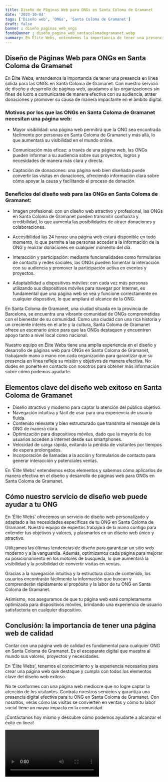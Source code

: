 ```yaml
---
title: Diseño de Páginas Web para ONGs en Santa Coloma de Gramanet
date: '2023-10-04'
tags: ['Diseño web', 'ONGs', 'Santa Coloma de Gramanet']
draft: false
banner : diseño_paginas_web_ongs
fondoBanner : diseño_pagina_web_santacolomadegramanet.webp
summary: En Élite Webs, entendemos la importancia de tener una presencia en línea sólida para las ONGs en Santa Coloma de Gramanet. Con nuestro servicio de diseño y desarrollo de páginas web, ayudamos a las organizaciones sin fines de lucro a comunicarse de manera efectiva con su audiencia, atraer donaciones y promover su causa de manera impactante en el ámbito digital.
---
```


## Diseño de Páginas Web para ONGs en Santa Coloma de Gramanet

En Élite Webs, entendemos la importancia de tener una presencia en línea sólida para las ONGs en Santa Coloma de Gramanet. Con nuestro servicio de diseño y desarrollo de páginas web, ayudamos a las organizaciones sin fines de lucro a comunicarse de manera efectiva con su audiencia, atraer donaciones y promover su causa de manera impactante en el ámbito digital.

### Motivos por los que las ONGs en Santa Coloma de Gramanet necesitan una página web:

- Mayor visibilidad: una página web permitirá que la ONG sea encontrada fácilmente por personas en Santa Coloma de Gramanet y más allá, lo que aumentará su visibilidad en el mundo online.

- Comunicación más eficaz: a través de una página web, las ONGs pueden informar a su audiencia sobre sus proyectos, logros y necesidades de manera más clara y directa.

- Captación de donaciones: una página web bien diseñada puede convertir las visitas en donaciones, ofreciendo información clara sobre cómo apoyar la causa y facilitando el proceso de donación.

### Beneficios del diseño web para las ONGs en Santa Coloma de Gramanet:

- Imagen profesional: con un diseño web atractivo y profesional, las ONGs en Santa Coloma de Gramanet pueden transmitir confianza y credibilidad, lo que aumenta las posibilidades de atraer donaciones y colaboraciones.

- Accesibilidad las 24 horas: una página web estará disponible en todo momento, lo que permite a las personas acceder a la información de la ONG y realizar donaciones en cualquier momento del día.

- Interacción y participación: mediante funcionalidades como formularios de contacto y redes sociales, las ONGs pueden fomentar la interacción con su audiencia y promover la participación activa en eventos y proyectos.

- Adaptabilidad a dispositivos móviles: con cada vez más personas utilizando sus dispositivos móviles para navegar por Internet, es fundamental que una página web se vea y funcione correctamente en cualquier dispositivo, lo que ampliará el alcance de la ONG.

En Santa Coloma de Gramanet, una ciudad situada en la provincia de Barcelona, ​​se encuentra una vibrante comunidad de ONGs comprometidas con el bienestar de su comunidad. Como una ciudad con una rica historia y un creciente interés en el arte y la cultura, Santa Coloma de Gramanet ofrece un escenario único para que las ONGs destaquen y encuentren apoyo tanto a nivel local como nacional.

Nuestro equipo en Élite Webs tiene una amplia experiencia en el diseño y desarrollo de páginas web para ONGs en Santa Coloma de Gramanet, trabajando mano a mano con cada organización para garantizar que su presencia en línea refleje su misión y objetivos de manera efectiva. No dudes en ponerte en contacto con nosotros para obtener más información sobre cómo podemos ayudarte.

<GifSeo />

<Cta />

## Elementos clave del diseño web exitoso en Santa Coloma de Gramanet

- Diseño atractivo y moderno para captar la atención del público objetivo.
- Navegación intuitiva y fácil de usar para una experiencia de usuario fluida.
- Contenido relevante y bien estructurado que transmita el mensaje de la ONG de manera clara.
- Optimización para dispositivos móviles, dado que la mayoría de los usuarios acceden a internet desde sus smartphones.
- Velocidad de carga rápida, evitando la pérdida de visitantes por tiempos de espera prolongados.
- Incorporación de llamadas a la acción y formularios de contacto para generar interacción y potenciales ventas.

En 'Élite Webs' entendemos estos elementos y sabemos cómo aplicarlos de manera efectiva en el diseño y desarrollo de páginas web para ONGs en Santa Coloma de Gramanet.

## Cómo nuestro servicio de diseño web puede ayudar a tu ONG

En 'Élite Webs' ofrecemos un servicio de diseño web personalizado y adaptado a las necesidades específicas de tu ONG en Santa Coloma de Gramanet. Nuestro equipo de expertos trabajará de la mano contigo para entender tus objetivos y valores, y plasmarlos en un diseño web único y atractivo.

Utilizamos las últimas tendencias de diseño para garantizar un sitio web moderno y a la vanguardia. Además, optimizamos cada página para mejorar su posicionamiento en los motores de búsqueda, lo que aumentará la visibilidad y la posibilidad de convertir visitas en ventas.

Gracias a la navegación intuitiva y la estructura clara de contenido, los usuarios encontrarán fácilmente la información que buscan y comprenderán rápidamente el propósito y la labor de tu ONG en Santa Coloma de Gramanet.

Asimismo, nos aseguramos de que tu página web esté completamente optimizada para dispositivos móviles, brindando una experiencia de usuario satisfactoria en cualquier dispositivo.

## Conclusión: la importancia de tener una página web de calidad

Contar con una página web de calidad es fundamental para cualquier ONG en Santa Coloma de Gramanet. Es el escaparate digital que muestra al mundo sus valores, proyectos y necesidades.

En 'Élite Webs', tenemos el conocimiento y la experiencia necesarios para crear una página web que destaque y cumpla con todos los elementos clave del diseño web exitoso.

No te conformes con una página web mediocre que no logre captar la atención de los visitantes. Contrata nuestros servicios y garantiza una presencia digital efectiva para tu ONG en Santa Coloma de Gramanet. Con nosotros, verás cómo las visitas se convierten en ventas y cómo tu labor social tiene un mayor impacto en la comunidad.

¡Contáctanos hoy mismo y descubre cómo podemos ayudarte a alcanzar el éxito en línea!

<Video />

<CtaBot job='ONGs' city='Santa Coloma de Gramanet'/>

<Gmaps query='Santa Coloma de Gramanet+españa+maps' />